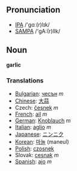 ==Pronunciation==
*[[w:IPA|IPA]] /'gɑː(r)lɪk/
*[[w:SAMPA|SAMPA]] /'gA:(r)lIk/
==Noun==

'''garlic'''

===Translations===
*[[Bulgarian]]: [[чесън]] ''m''
*[[Chinese]]: [[大蒜]]
*Czech: [[česnek]] ''m''
*[[French]]: [[ail]] ''m''
*[[German]]: [[Knoblauch]] ''m''
*[[Italian]]: [[aglio]] ''m''
*[[Japanese]]: [[ニンニク]]
*[[Korean]]: [[마늘]] (maneul)
*[[Polish]]: [[czosnek]] 
*Slovak: [[cesnak]] ''m''
*[[Spanish]]: [[ajo]] ''m''